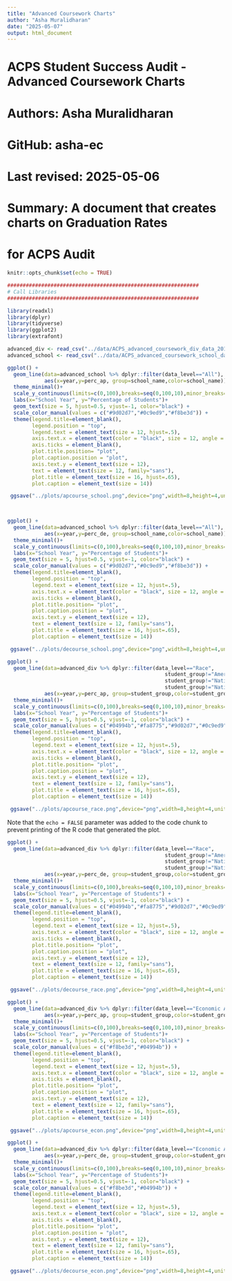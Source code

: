 ```yaml
---
title: "Advanced Coursework Charts"
author: "Asha Muralidharan"
date: "2025-05-07"
output: html_document
---
```


##############################################################
# ACPS Student Success Audit - Advanced Coursework Charts       
# Authors: Asha Muralidharan     
# GitHub: asha-ec                              
# Last revised: 2025-05-06
# Summary: A document that creates charts on Graduation Rates
#          for ACPS Audit
##############################################################

```r
knitr::opts_chunk$set(echo = TRUE)

##############################################################
# Call Libraries
##############################################################

library(readxl)
library(dplyr)
library(tidyverse)
library(ggplot2)
library(extrafont)

advanced_div <- read_csv("../data/ACPS_advanced_coursework_div_data_2019-23.csv")
advanced_school <- read_csv("../data/ACPS_advanced_coursework_school_data_2019-23.csv")

```

```r
ggplot() +
  geom_line(data=advanced_school %>% dplyr::filter(data_level=="All"),
            aes(x=year,y=perc_ap, group=school_name,color=school_name))+
  theme_minimal()+
  scale_y_continuous(limits=c(0,100),breaks=seq(0,100,10),minor_breaks=seq(0,100,5))+
  labs(x="School Year", y="Percentage of Students")+
  geom_text(size = 5, hjust=0.5, vjust=-1, color="black") + 
  scale_color_manual(values = c("#9d02d7","#0c9ed9","#f8be3d")) + 
  theme(legend.title=element_blank(), 
        legend.position = "top", 
        legend.text = element_text(size = 12, hjust=.5), 
        axis.text.x = element_text(color = "black", size = 12, angle = 45, hjust = 1), 
        axis.ticks = element_blank(), 
        plot.title.position= "plot", 
        plot.caption.position = "plot", 
        axis.text.y = element_text(size = 12), 
        text = element_text(size = 12, family="sans"), 
        plot.title = element_text(size = 16, hjust=.65), 
        plot.caption = element_text(size = 14)) 

 ggsave("../plots/apcourse_school.png",device="png",width=8,height=4,units="in")

  

```

```r
ggplot() +
  geom_line(data=advanced_school %>% dplyr::filter(data_level=="All"),
            aes(x=year,y=perc_de, group=school_name,color=school_name))+
  theme_minimal()+
  scale_y_continuous(limits=c(0,100),breaks=seq(0,100,10),minor_breaks=seq(0,100,5))+
  labs(x="School Year", y="Percentage of Students")+
  geom_text(size = 5, hjust=0.5, vjust=-1, color="black") +
  scale_color_manual(values = c("#9d02d7","#0c9ed9","#f8be3d")) +
  theme(legend.title=element_blank(),
        legend.position = "top",
        legend.text = element_text(size = 12, hjust=.5),
        axis.text.x = element_text(color = "black", size = 12, angle = 45, hjust = 1),
        axis.ticks = element_blank(),
        plot.title.position= "plot",
        plot.caption.position = "plot",
        axis.text.y = element_text(size = 12),
        text = element_text(size = 12, family="sans"),
        plot.title = element_text(size = 16, hjust=.65),
        plot.caption = element_text(size = 14))

 ggsave("../plots/decourse_school.png",device="png",width=8,height=4,units="in")

```

```r
ggplot() +
  geom_line(data=advanced_div %>% dplyr::filter(data_level=="Race",
                                                   student_group!="American Indian or Alaska Native",
                                                   student_group!="Native Hawaiian or Pacific Islander",
                                                   student_group!="Native Hawaiian  or Pacific Islander"),
            aes(x=year,y=perc_ap, group=student_group,color=student_group))+
  theme_minimal()+
  scale_y_continuous(limits=c(0,100),breaks=seq(0,100,10),minor_breaks=seq(0,100,5))+
  labs(x="School Year", y="Percentage of Students")+
  geom_text(size = 5, hjust=0.5, vjust=-1, color="black") +
  scale_color_manual(values = c("#04994b","#fa8775","#9d02d7","#0c9ed9", "#f8be3d")) +
  theme(legend.title=element_blank(),
        legend.position = "top",
        legend.text = element_text(size = 12, hjust=.5),
        axis.text.x = element_text(color = "black", size = 12, angle = 45, hjust = 1),
        axis.ticks = element_blank(),
        plot.title.position= "plot",
        plot.caption.position = "plot",
        axis.text.y = element_text(size = 12),
        text = element_text(size = 12, family="sans"),
        plot.title = element_text(size = 16, hjust=.65),
        plot.caption = element_text(size = 14))

 ggsave("../plots/apcourse_race.png",device="png",width=8,height=4,units="in")

```
Note that the `echo = FALSE` parameter was added to the code chunk to prevent printing of the R code that generated the plot.
```r
ggplot() +
  geom_line(data=advanced_div %>% dplyr::filter(data_level=="Race",
                                                   student_group!="American Indian or Alaska Native",
                                                   student_group!="Native Hawaiian or Pacific Islander",
                                                   student_group!="Native Hawaiian  or Pacific Islander"),
            aes(x=year,y=perc_de, group=student_group,color=student_group))+
  theme_minimal()+
  scale_y_continuous(limits=c(0,100),breaks=seq(0,100,10),minor_breaks=seq(0,100,5))+
  labs(x="School Year", y="Percentage of Students") +
  geom_text(size = 5, hjust=0.5, vjust=-1, color="black") +
  scale_color_manual(values = c("#04994b","#fa8775","#9d02d7","#0c9ed9", "#f8be3d")) +
  theme(legend.title=element_blank(),
        legend.position = "top",
        legend.text = element_text(size = 12, hjust=.5),
        axis.text.x = element_text(color = "black", size = 12, angle = 45, hjust = 1),
        axis.ticks = element_blank(),
        plot.title.position= "plot",
        plot.caption.position = "plot",
        axis.text.y = element_text(size = 12),
        text = element_text(size = 12, family="sans"),
        plot.title = element_text(size = 16, hjust=.65),
        plot.caption = element_text(size = 14))

 ggsave("../plots/decourse_race.png",device="png",width=8,height=4,units="in")

```

```r
ggplot() +
  geom_line(data=advanced_div %>% dplyr::filter(data_level=="Economic Advantage"),
            aes(x=year,y=perc_ap, group=student_group,color=student_group))+
  theme_minimal()+
  scale_y_continuous(limits=c(0,100),breaks=seq(0,100,10),minor_breaks=seq(0,100,5))+
  labs(x="School Year", y="Percentage of Students")+
  geom_text(size = 5, hjust=0.5, vjust=-1, color="black") +
  scale_color_manual(values = c("#f8be3d","#04994b")) +
  theme(legend.title=element_blank(),
        legend.position = "top",
        legend.text = element_text(size = 12, hjust=.5),
        axis.text.x = element_text(color = "black", size = 12, angle = 45, hjust = 1),
        axis.ticks = element_blank(),
        plot.title.position= "plot",
        plot.caption.position = "plot",
        axis.text.y = element_text(size = 12),
        text = element_text(size = 12, family="sans"),
        plot.title = element_text(size = 16, hjust=.65),
        plot.caption = element_text(size = 14))

 ggsave("../plots/apcourse_econ.png",device="png",width=8,height=4,units="in")

```
```r
ggplot() +
  geom_line(data=advanced_div %>% dplyr::filter(data_level=="Economic Advantage"),
            aes(x=year,y=perc_de, group=student_group,color=student_group))+
  theme_minimal()+
  scale_y_continuous(limits=c(0,100),breaks=seq(0,100,10),minor_breaks=seq(0,100,5))+
  labs(x="School Year", y="Percentage of Students")+
  geom_text(size = 5, hjust=0.5, vjust=-1, color="black") +
  scale_color_manual(values = c("#f8be3d","#04994b")) +
  theme(legend.title=element_blank(),
        legend.position = "top",
        legend.text = element_text(size = 12, hjust=.5),
        axis.text.x = element_text(color = "black", size = 12, angle = 45, hjust = 1),
        axis.ticks = element_blank(),
        plot.title.position= "plot",
        plot.caption.position = "plot",
        axis.text.y = element_text(size = 12),
        text = element_text(size = 12, family="sans"),
        plot.title = element_text(size = 16, hjust=.65),
        plot.caption = element_text(size = 14))

 ggsave("../plots/decourse_econ.png",device="png",width=8,height=4,units="in")


```